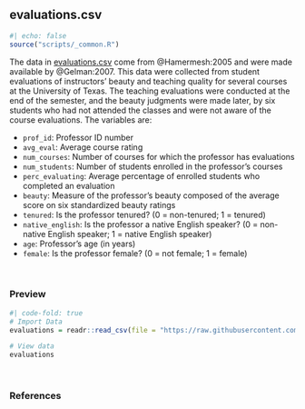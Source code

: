 ## evaluations.csv {#evaluations}

```r
#| echo: false
source("scripts/_common.R")
```

The data in [evaluations.csv](https://raw.githubusercontent.com/zief0002/modeling/main/data/evaluations.csv) come from @Hamermesh:2005 and were made available by @Gelman:2007. This data were collected from student evaluations of instructors' beauty and teaching quality for several courses at the University of Texas. The teaching evaluations were conducted at the end of the semester, and the beauty judgments were made later, by six students who had not attended the classes and were not aware of the course evaluations. The variables are:

- `prof_id`: Professor ID number
- `avg_eval`: Average course rating
- `num_courses`: Number of courses for which the professor has evaluations
- `num_students`: Number of students enrolled in the professor's courses
- `perc_evaluating`: Average percentage of enrolled students who completed an evaluation
- `beauty`: Measure of the professor's beauty composed  of the average score on six standardized beauty ratings
- `tenured`: Is the professor tenured? (0 = non-tenured; 1 = tenured)
- `native_english`: Is the professor a native English speaker? (0 = non-native English speaker; 1 = native English speaker)
- `age`: Professor's age (in years)
- `female`: Is the professor female? (0 = not female; 1 = female)


<br />


### Preview

```r
#| code-fold: true
# Import Data
evaluations = readr::read_csv(file = "https://raw.githubusercontent.com/zief0002/modeling/main/data/evaluations.csv")

# View data
evaluations
```


<br />


### References
